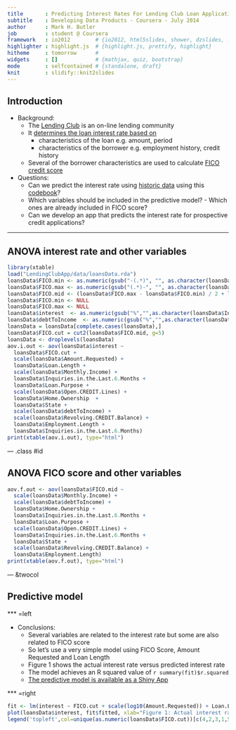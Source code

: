 ```yaml
---
title       : Predicting Interest Rates For Lending Club Loan Applications
subtitle    : Developing Data Products - Coursera - July 2014
author      : Mark H. Butler
job         : student @ Coursera
framework   : io2012        # {io2012, html5slides, shower, dzslides, ...}
highlighter : highlight.js  # {highlight.js, prettify, highlight}
hitheme     : tomorrow      # 
widgets     : []            # {mathjax, quiz, bootstrap}
mode        : selfcontained # {standalone, draft}
knit        : slidify::knit2slides
--- 
```


<style>
.title-slide {
  background-color: #FFFFFF;
}
</style>

## Introduction

- Background:
     - The [Lending Club](https://www.lendingclub.com/home.action) is an on-line lending community 
     - It [determines the loan interest rate based on](https://www.lendingclub.com/public/how-we-set-interest-rates.action)
          - characteristics of the loan e.g. amount, period
          - characteristics of the borrower e.g. employment history, credit history
     - Several of the borrower characteristics are used to calculate [FICO credit score](http://en.wikipedia.org/wiki/Credit_score_in_the_United_States)
- Questions:
     - Can we predict the interest rate using [historic data](https://spark-public.s3.amazonaws.com/dataanalysis/loansData.rda) using this [codebook](https://spark-public.s3.amazonaws.com/dataanalysis/loansCodebook.pdf)? 
     - Which variables should be included in the predictive model?
           - Which ones are already included in FICO score?
     - Can we develop an app that predicts the interest rate for prospective credit applications?

--- 

## ANOVA interest rate and other variables

```r
library(xtable)
load("LendingClubApp/data/loansData.rda")
loansData$FICO.min <- as.numeric(gsub("-(.*)", "", as.character(loansData$FICO.Range)))
loansData$FICO.max <- as.numeric(gsub("(.*)-", "", as.character(loansData$FICO.Range)))
loansData$FICO.mid <- (loansData$FICO.max - loansData$FICO.min) / 2 + loansData$FICO.min
loansData$FICO.min <- NULL
loansData$FICO.max <- NULL
loansData$interest  <- as.numeric(gsub("%","",as.character(loansData$Interest.Rate)))
loansData$debtToIncome  <- as.numeric(gsub("%","",as.character(loansData$Debt.To.Income.Ratio)))
loansData = loansData[complete.cases(loansData),]
loansData$FICO.cut = cut2(loansData$FICO.mid, g=5)
loansData <- droplevels(loansData)
aov.i.out <- aov(loansData$interest ~ 
  loansData$FICO.cut + 
  scale(loansData$Amount.Requested) + 
  loansData$Loan.Length + 
  scale(loansData$Monthly.Income) + 
  loansData$Inquiries.in.the.Last.6.Months + 
  loansData$Loan.Purpose +
  scale(loansData$Open.CREDIT.Lines) + 
  loansData$Home.Ownership  +
  loansData$State +
  scale(loansData$debtToIncome) + 
  scale(loansData$Revolving.CREDIT.Balance) + 
  loansData$Employment.Length + 
  loansData$Inquiries.in.the.Last.6.Months)
print(xtable(aov.i.out), type="html")
```

--- .class #id 

## ANOVA FICO score and other variables

```r
aov.f.out <- aov(loansData$FICO.mid ~ 
  scale(loansData$Monthly.Income) + 
  scale(loansData$debtToIncome) + 
  loansData$Home.Ownership + 
  loansData$Inquiries.in.the.Last.6.Months +
  loansData$Loan.Purpose + 
  scale(loansData$Open.CREDIT.Lines) + 
  loansData$Inquiries.in.the.Last.6.Months + 
  loansData$State + 
  scale(loansData$Revolving.CREDIT.Balance) + 
  loansData$Employment.Length)
print(xtable(aov.f.out), type="html")
```

--- &twocol

## Predictive model

*** =left

- Conclusions: 
   - Several variables are related to the interest rate but some are also related to FICO score
   - So let's use a very simple model using FICO Score, Amount Requested and Loan Length
   - Figure 1 shows the actual interest rate versus predicted interest rate
   - The model achieves an R squared value of `r summary(fit)$r.squared`
   - [The predictive model is available as a Shiny App](http://butlermh.shinyapps.io/LendingClub) 

*** =right

```r
fit <- lm(interest ~ FICO.cut + scale(log10(Amount.Requested)) + Loan.Length, data=loansData)
plot(loansData$interest, fit$fitted, xlab="Figure 1: Actual interest rate (percent)", ylab="Predicted interest rate (percent)", col=loansData$FICO.cut, main="Actual interest rate versus predicted interest rate for\nmodel using FICO score, Amount Requested and Loan Length")
legend('topleft',col=unique(as.numeric(loansData$FICO.cut))[c(4,2,3,1,5)],legend=unique(loansData$FICO.cut)[c(4,2,3,1,5)],pch=19, title="FICO.cut")
```

